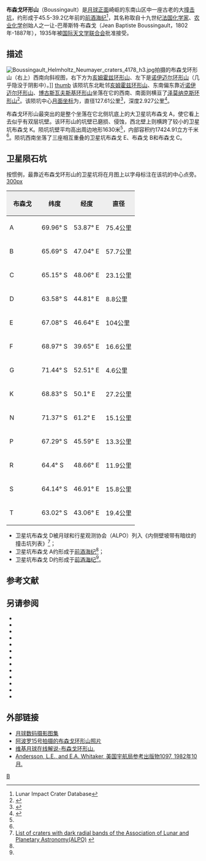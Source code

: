 {{lunar crater data
| image=Boussingault crater 4058 h2.jpg
| caption=[[月球轨道器4号|月球轨道器4号]]拍摄的图像
| latitude = 70.21
| N_or_S = S
| longitude = 53.73
| E_or_W = E
| diameter = 127.61公里
| depth = 2.927公里
| colong = 306
| eponym = 让-巴蒂斯特·布森戈
}}

'''布森戈环形山'''（Boussingault）是[[月球正面|月球正面]]崎岖的东南山区中一座古老的大[[撞击坑|撞击坑]]，约形成于45.5-39.2亿年前的[[前酒海纪|前酒海纪]]<ref name=LICD>Lunar Impact Crater Database</ref>，其名称取自十九世纪[[法国|法国]][[化学家|化学家]]、[[农业化学|农业化学]]创始人之一让-巴蒂斯特·布森戈（Jean Baptiste Boussingault，1802年-1887年），1935年被[[国际天文学联合会|国际天文学联合会]]批准接受。

==描述== 
[[File:Boussingault_Helmholtz_Neumayer_craters_4178_h3.jpg|thumb]]拍摄的布森戈环形山（右上）西南向斜视图，右下方为[[亥姆霍兹环形山|亥姆霍兹环形山]]、左下是[[诺伊迈尔环形山|诺伊迈尔环形山]]（几乎隐没于阴影中）。]] 
[[image:Iv_058_h2.jpg|thumb]]
该陨坑东北毗邻[[亥姆霍兹环形山|亥姆霍兹环形山]]、东南偏东靠近[[诺伊迈尔环形山|诺伊迈尔环形山]]、[[博古斯瓦夫斯基环形山|博古斯瓦夫斯基环形山]]坐落在它的西南、南面则横亘了[[泽莫纳克斯环形山|泽莫纳克斯环形山]]<ref>{{Cite web |url=http://planetarynames.wr.usgs.gov/images/Lunar/lac_138_lo.pdf |title=Crater Boussingault on LAC-138 map. |access-date=2016-10-31 |archive-date=2020-09-21 |archive-url=https://web.archive.org/web/20200921175252/https://planetarynames.wr.usgs.gov/images/Lunar/lac_138_lo.pdf |dead-url=no }}</ref>。该陨坑中心[[月面坐标|月面坐标]]为{{Coord|70.21|S|53.73|E|globe:Moon|nogoogle=1|noosm=1}}，直径127.61公里<ref name="IAU">{{Cite web |url=http://planetarynames.wr.usgs.gov/Feature/844 |title=Directory of the International Astronomical Union |access-date=2016-10-31 |archive-date=2020-01-02 |archive-url=https://web.archive.org/web/20200102063320/https://planetarynames.wr.usgs.gov/Feature/844 |dead-url=no }}</ref>，深度2.927公里<ref>{{Cite web |url=http://fisherka.csolutionshosting.net/astronote/plan/craterdepth/html/CraterDepthFeatureNameWestfall.html |title=John E. Westfall's Atlas of the Lunar Terminator, Cambridge Univ. Press (2000) |access-date=2016-10-31 |archive-date=2014-12-18 |archive-url=https://archive.today/20141218234310/http://fisherka.csolutionshosting.net/astronote/plan/craterdepth/html/CraterDepthFeatureNameWestfall.html |dead-url=no }}</ref>。

布森戈环形山最突出的是整个坐落在它北侧坑底上的大卫星坑布森戈 A，使它看上去似乎有双层坑壁。该环形山的坑壁已磨损、侵蚀，西北壁上则横跨了较小的卫星坑布森戈 K。陨坑坑壁平均高出周边地形1630米<ref name="LICD"/>，内部容积约17424.91立方千米<ref name="LICD"/>。陨坑西南坐落了三座相互重叠的卫星坑布森戈 E、布森戈 B和布森戈 C。

==卫星陨石坑==
按惯例，最靠近布森戈环形山的卫星坑将在月图上以字母标注在该坑的中心点旁。
[[image:Boussingault_satellite_craters_map_1.jpg|300px]]

{| class="wikitable"
!width="25%" style="background:#eeeeee;" |布森戈
!width="25%" style="background:#eeeeee;" |纬度
!width="25%" style="background:#eeeeee;" |经度
!width="25%" style="background:#eeeeee;" |直径
|-
! scope="row" | A
| 69.96° S
| 53.87° E
| 75.4公里
|-
! scope="row" | B
| 65.69° S
| 47.04° E
| 57.7公里
|-
! scope="row" | C
| 65.15° S
| 48.06° E
| 23.1公里
|-
! scope="row" | D
| 63.58° S
| 44.81° E
| 8.8公里
|-
! scope="row" | E
| 67.08° S
| 46.64° E
| 104公里
|-
! scope="row" | F
| 68.97° S
| 39.65° E
| 16.6公里
|-
! scope="row" | G
| 71.44° S
| 52.51° E
| 4.6公里
|-
! scope="row" | K
| 68.83° S
| 50.1° E
| 27.2公里
|-
! scope="row" | N
| 71.37° S
| 61.2° E
| 15.1公里
|-
! scope="row" | P
| 67.29° S
| 45.59° E
| 13.3公里
|-
! scope="row" | R
| 64.4° S
| 48.66° E
| 11.9公里
|-
! scope="row" | S
| 64.14° S
| 46.91° E
| 15.8公里
|-
! scope="row" | T
| 63.02° S
| 43.06° E
| 19.4公里
|}{{clear}}
* 卫星坑布森戈 D被月球和行星观测协会（ALPO）列入《内侧壁坡带有暗纹的撞击坑列表》<ref>[http://www.zone-vx.com/alpo-bcp-longlist.pdf List of craters with dark radial bands of the Association of Lunar and Planetary Astronomy(ALPO)] {{webarchive|url=https://web.archive.org/web/20131203025135/http://www.zone-vx.com/alpo-bcp-longlist.pdf |date=2013-12-03 }}</ref>；
* 卫星坑布森戈 A约形成于[[前酒海纪|前酒海纪]]<ref name="LICD"/>；
* 卫星坑布森戈 D约形成于[[前酒海纪|前酒海纪]]<ref name="LICD"/>。

==参考文献==
{{Reflist}}

==另请参阅==
* {{cite book
  | last1 = Andersson
  | first1 = L. E.
  | last2 = Whitaker
  | first2 = E. A.
  | authorlink2 = Ewen Whitaker
  | date = 1982
  | title = [[NASA|NASA]] Catalogue of Lunar Nomenclature
  | publisher = NASA RP-1097
  | ref = harv
  }}
* {{cite web
  | last = Blue
  | first = Jennifer
  | date = July 25, 2007
  | title = Gazetteer of Planetary Nomenclature
  | publisher = [[United_States_Geological_Survey|USGS]]
  | url = http://planetarynames.wr.usgs.gov/
  | accessdate = 2007-08-05
  | ref = harv
  | archive-date = 2018-12-25
  | archive-url = https://web.archive.org/web/20181225170157/https://planetarynames.wr.usgs.gov/
  | dead-url = no
  }}
* {{cite book
  | last1 = Bussey
  | first1 = B.
  | authorlink1 = Ben Bussey
  | last2 = Spudis
  | first2 = P.
  | authorlink2 = Paul Spudis
  | date = 2004
  | title = The Clementine Atlas of the Moon
  | publisher = Cambridge University Press
  | location = New York
  | isbn = 978-0-521-81528-4
  | ref = harv
  }}
* {{cite book
  | last1 = Cocks
  | first1 = Elijah E.
  | last2 = Cocks
  | first2 = Josiah C.
  | date = 1995
  | title = Who's Who on the Moon: A Biographical Dictionary of Lunar Nomenclature
  | url = https://archive.org/details/isbn_9780936389271
  | publisher = Tudor Publishers
  | isbn = 978-0-936389-27-1
  | ref = harv
  }}
* {{cite web
  | last = McDowell
  | first = Jonathan
  | date = July 15, 2007
  | url = http://host.planet4589.org/astro/lunar/
  | title = Lunar Nomenclature
  | publisher = Jonathan's Space Report
  | accessdate = 2007-10-24
  | ref = harv
  | archive-date = 2018-12-25
  | archive-url = https://web.archive.org/web/20181225170156/http://host.planet4589.org/astro/lunar/
  | dead-url = no
  }}
* {{cite journal| last1 = Menzel| first1 = D. H.| last2 = Minnaert| first2 = M.| last3 = Levin| first3 = B.| last4 = Dollfus| first4 = A.| last5 = Bell| first5 = B.| title = Report on Lunar Nomenclature by the Working Group of Commission 17 of the IAU| doi = 10.1007/BF00171763| journal = Space Science Reviews| volume = 12| issue = 2| pages = 136–186| date = 1971| bibcode = 1971SSRv...12..136M| ref = harv}}
* {{cite book
  | first = Patrick
  | last = Moore
  | authorlink = Patrick Moore
  | date = 2001
  | title = On the Moon
  | url = https://archive.org/details/patrickmooreonmo00patr
  | publisher = Sterling Publishing Co.
  | isbn = 978-0-304-35469-6
  | ref = harv
  }}
* {{cite book
  | first = Fred W.
  | last = Price
  | date = 1988
  | title = The Moon Observer's Handbook
  | publisher = Cambridge University Press
  | isbn = 978-0-521-33500-3
  | ref = harv
  }}
* {{cite book
  | last = Rükl
  | first = Antonín
  | authorlink = Antonín Rükl
  | date = 1990
  | title = Atlas of the Moon
  | publisher = Kalmbach Books
  | isbn = 978-0-913135-17-4
  | ref = harv
  }}
* {{cite book
  | last = Webb
  | first = Rev. T. W.
  | authorlink = Thomas William Webb
  | date = 1962
  | title = Celestial Objects for Common Telescopes
  | url = https://archive.org/details/celestialobjects00webb
  | edition = 6th revised
  | publisher = Dover
  | isbn = 978-0-486-20917-3
  | ref = harv
  }}
* {{cite book
  | first = Ewen A.
  | last = Whitaker
  | authorlink = Ewen Whitaker
  | date = 1999
  | title = Mapping and Naming the Moon
  | publisher = Cambridge University Press
  | isbn = 978-0-521-62248-6
  | ref = harv
  }}
* {{cite book
  | first = Peter T.
  | last = Wlasuk
  | date = 2000
  | title = Observing the Moon
  | publisher = Springer
  | isbn = 978-1-85233-193-1
  | ref = harv
 }}
* {{cite web
 |last=Wood 
 |first=Chuck 
 |date=2005-04-10 
 |title=Not Quite a Bulls-Eye 
 |publisher=Lunar Photo of the Day 
 |url=http://www.lpod.org/?m=20060410 
 |accessdate=2006-07-21 
 |deadurl=yes 
 |archiveurl=https://web.archive.org/web/20060514140402/http://www.lpod.org/?m=20060410 
 |archivedate=2006-05-14 
}}

==外部链接==
* [http://www.lpi.usra.edu/resources/lunar_orbiter/bin/srch_nam.shtml?Boussingault%7C0 月球数码摄影图集] {{Wayback|url=http://www.lpi.usra.edu/resources/lunar_orbiter/bin/srch_nam.shtml?Boussingault%7C0 |date=20201127014128 }}
* [http://www.lpi.usra.edu/resources/apollo/search/feature/?feature=Boussingault 阿波罗15号拍摄的布森戈环形山照片] {{Wayback|url=http://www.lpi.usra.edu/resources/apollo/search/feature/?feature=Boussingault |date=20201127014520 }}
* [http://the-moon.wikispaces.com/Boussingault 维基月球在线解说-布森戈环形山.] {{Wayback|url=http://the-moon.wikispaces.com/Boussingault |date=20180507084531 }}
*[http://planet4589.org/astro/lunar/RP-1097.pdf Andersson, L.E., and E.A. Whitaker, 美国宇航局参考出版物1097, 1982年10月.] {{Wayback|url=http://planet4589.org/astro/lunar/RP-1097.pdf |date=20141006125838 }}

[[Category:月球环形山|B]]
{{月球环形山 (A-B)}}